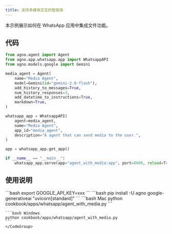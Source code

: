 ```yaml
---
title: 支持多媒体交互的智能体
---
```

本示例展示如何在 WhatsApp 应用中集成文件功能。

## 代码

```python cookbook/apps/whatsapp/agent_with_media.py
from agno.agent import Agent
from agno.app.whatsapp.app import WhatsappAPI
from agno.models.google import Gemini

media_agent = Agent(
    name="Media Agent",
    model=Gemini(id="gemini-2.0-flash"),
    add_history_to_messages=True,
    num_history_responses=3,
    add_datetime_to_instructions=True,
    markdown=True,
)

whatsapp_app = WhatsappAPI(
    agent=media_agent,
    name="Media Agent",
    app_id="media_agent",
    description="A agent that can send media to the user.",
)

app = whatsapp_app.get_app()

if __name__ == "__main__":
    whatsapp_app.serve(app="agent_with_media:app", port=8000, reload=True)

```

## 使用说明

<Steps>
  <Snippet file="create-venv-step.mdx" />

  <Step title="设置您的 API 密钥">
    ```bash
    export GOOGLE_API_KEY=xxx
    ```
  </Step>

  <Step title="安装库">
    ```bash
    pip install -U agno google-generativeai "uvicorn[standard]"
    ```
  </Step>

  <Step title="运行智能体">
    <CodeGroup>
    ```bash Mac
    python cookbook/apps/whatsapp/agent_with_media.py
    ```

    ```bash Windows
    python cookbook/apps/whatsapp/agent_with_media.py
    ```
    </CodeGroup>
  </Step>
</Steps>